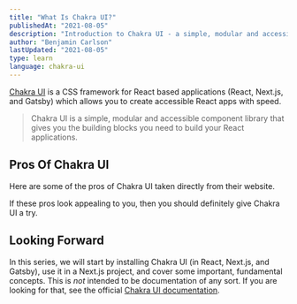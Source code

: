 ```yaml
---
title: "What Is Chakra UI?"
publishedAt: "2021-08-05"
description: "Introduction to Chakra UI - a simple, modular and accessible component library for React based apps."
author: "Benjamin Carlson"
lastUpdated: "2021-08-05"
type: learn
language: chakra-ui
---
```


[Chakra UI](https://chakra-ui.com/) is a CSS framework for React based applications (React, Next.js, and Gatsby) which allows you to create accessible React apps with speed.

> Chakra UI is a simple, modular and accessible component library that gives you the building blocks you need to build your React applications.

## Pros Of Chakra UI

Here are some of the pros of Chakra UI taken directly from their website.

<ChakraUILearnCards />

If these pros look appealing to you, then you should definitely give Chakra UI a try.

## Looking Forward

In this series, we will start by installing Chakra UI (in React, Next.js, and Gatsby), use it in a Next.js project, and cover some important, fundamental concepts. This is _not_ intended to be documentation of any sort. If you are looking for that, see the official [Chakra UI documentation](https://chakra-ui.com/).
